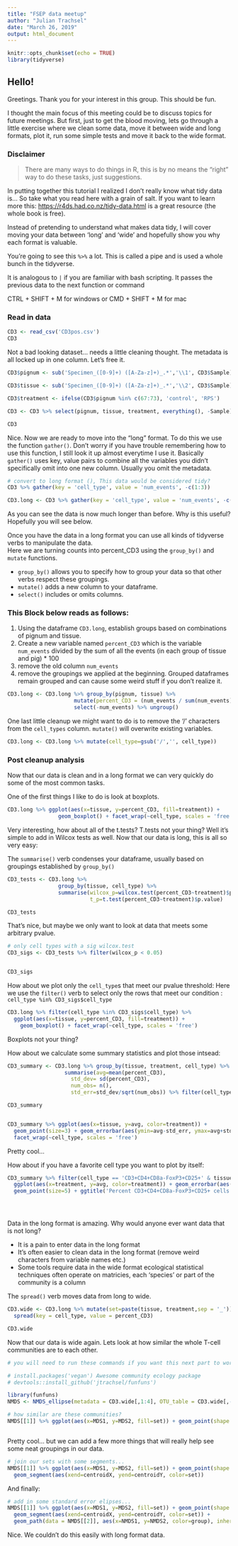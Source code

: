 ```yaml
---
title: "FSEP data meetup"
author: "Julian Trachsel"
date: "March 26, 2019"
output: html_document
---
```


```r
knitr::opts_chunk$set(echo = TRUE)
library(tidyverse)
```

## Hello!

Greetings.  Thank you for your interest in this group.  This should be fun. 

I thought the main focus of this meeting could be to discuss topics for future meetings.  But first, just to get the blood moving, 
lets go through a little exercise where we clean some data, move it between wide and long formats, plot it, run some simple tests and move it back to the wide format.

### Disclaimer 

> There are many ways to do things in R, this is by no means the "right" way to do these tasks, just suggestions.


In putting together this tutorial I realized I don't really know what tidy data is...
So take what you read here with a grain of salt.  If you want to learn more this: <https://r4ds.had.co.nz/tidy-data.html> is a great resource (the whole book is free).

Instead of pretending to understand what makes data tidy, I will cover moving your data between 'long' and 'wide' and hopefully show you why each format is valuable. 


You're going to see this ` %>% ` a lot.  This is called a pipe and is used a whole bunch in the tidyverse.  

It is analogous to `|` if you are familiar with bash scripting. It passes the previous data to the next function or command

CTRL + SHIFT + M for windows or CMD + SHIFT + M for mac


### Read in data

```r
CD3 <- read_csv('CD3pos.csv')
CD3
```

Not a bad looking dataset... needs a little cleaning thought.  The metadata is all locked up in one column.  Let's free it. 

```r
CD3$pignum <- sub('Specimen_([0-9]+) ([A-Za-z]+)_.*','\\1', CD3$Sample)  # some regular expressions to extract metadata from sample names

CD3$tissue <- sub('Specimen_([0-9]+) ([A-Za-z]+)_.*','\\2', CD3$Sample)

CD3$treatment <- ifelse(CD3$pignum %in% c(67:73), 'control', 'RPS')      # adding in treatment groups...

CD3 <- CD3 %>% select(pignum, tissue, treatment, everything(), -Sample)  # ordering the dataframe so metadata is first, also dropping "Sample" column

CD3
```

Nice.  Now we are ready to move into the "long" format.  To do this we use the function `gather()`.  Don't worry if you have trouble
remembering how to use this function, I still look it up almost everytime I use it.  Basically `gather()` uses key, value pairs to combine all the variables you didn't specifically omit into one new column.  Usually you omit the metadata.  

```r

# convert to long format (), This data would be considered tidy?
CD3 %>% gather(key = 'cell_type', value = 'num_events', -c(1:3))

CD3.long <- CD3 %>% gather(key = 'cell_type', value = 'num_events', -c(1:3))

```

As you can see the data is now much longer than before.  Why is this useful?  Hopefully you will see below.

Once you have the data in a long format you can use all kinds of tidyverse verbs to manipulate the data.  
Here we are turning counts into percent_CD3 using the `group_by()` and `mutate` functions.  
  
 * `group_by()` allows you to specify how to group your data so that other verbs respect these groupings.  
 * `mutate()` adds a new column to your dataframe.  
 * `select()` includes or omits columns.  

### This Block below reads as follows:  

1) Using the dataframe `CD3.long`, establish groups based on combinations of pignum and tissue. 
2) Create a new variable named `percent_CD3` which is the variable `num_events` divided by the sum of all the events (in each group of tissue and pig) * 100
3) remove the old column `num_events` 
4) remove the groupings we applied at the beginning.  Grouped dataframes remain grouped and can cause some weird stuff if you don't realize it.  

```r

CD3.long <- CD3.long %>% group_by(pignum, tissue) %>%
                     mutate(percent_CD3 = (num_events / sum(num_events)) * 100) %>%
                     select(-num_events) %>% ungroup()
```

One last little cleanup we might want to do is to remove the '/' characters from the `cell_types` column.  `mutate()` will overwrite existing variables.  


```r
CD3.long <- CD3.long %>% mutate(cell_type=gsub('/','', cell_type))

```
### Post cleanup analysis

Now that our data is clean and in a long format we can very quickly do some of the most common tasks.  

One of the first things I like to do is look at boxplots. 

```r
CD3.long %>% ggplot(aes(x=tissue, y=percent_CD3, fill=treatment)) +
                geom_boxplot() + facet_wrap(~cell_type, scales = 'free')
```



Very interesting, how about all of the t.tests? T.tests not your thing?  Well it's simple to add in Wilcox tests as well.
Now that our data is long, this is all so very easy:

The `summarise()` verb condenses your dataframe, usually based on groupings established by `group_by()`

```r

CD3_tests <- CD3.long %>% 
                group_by(tissue, cell_type) %>%
                summarise(wilcox_p=wilcox.test(percent_CD3~treatment)$p.value, 
                          t_p=t.test(percent_CD3~treatment)$p.value)

CD3_tests
```



That's nice, but maybe we only want to look at data that meets some arbitrary pvalue.  

```r


# only cell types with a sig wilcox.test
CD3_sigs <- CD3_tests %>% filter(wilcox_p < 0.05)


CD3_sigs


```

How about we plot only the `cell_type`s that meet our pvalue threshold: 
Here we use the `filter()` verb to select only the rows that meet our condition : `cell_type %in% CD3_sigs$cell_type`

```r

CD3.long %>% filter(cell_type %in% CD3_sigs$cell_type) %>%
  ggplot(aes(x=tissue, y=percent_CD3, fill=treatment)) +
    geom_boxplot() + facet_wrap(~cell_type, scales = 'free')


```


Boxplots not your thing?  
  
How about we calculate some summary statistics and plot those intsead: 



```r

CD3_summary <- CD3.long %>% group_by(tissue, treatment, cell_type) %>% 
                  summarise(avg=mean(percent_CD3), 
                    std_dev= sd(percent_CD3), 
                    num_obs= n(), 
                    std_err=std_dev/sqrt(num_obs)) %>% filter(cell_type %in% CD3_sigs$cell_type)

CD3_summary


CD3_summary %>% ggplot(aes(x=tissue, y=avg, color=treatment)) +
  geom_point(size=3) + geom_errorbar(aes(ymin=avg-std_err, ymax=avg+std_err), width=.2) + 
  facet_wrap(~cell_type, scales = 'free')


```


Pretty cool... 

How about if you have a favorite cell type you want to plot by itself:

```r

CD3_summary %>% filter(cell_type == 'CD3+CD4+CD8a-FoxP3+CD25+' & tissue == 'cec') %>% 
  ggplot(aes(x=treatment, y=avg, color=treatment)) + geom_errorbar(aes(ymin=avg-std_err, ymax= avg+std_err), width=0.2) +
  geom_point(size=5) + ggtitle('Percent CD3+CD4+CD8a-FoxP3+CD25+ cells') + ylab('Percent CD3+ cells')





```


Data in the long format is amazing.  Why would anyone ever want data that is not long?  

 * It is a pain to enter data in the long format
 * It's often easier to clean data in the long format (remove weird characters from variable names etc.)
 * Some tools require data in the wide format
     ecological statistical techniques often operate on matricies, each 'species' or part of the community is a column
  
The `spread()` verb moves data from long to wide.


```r

CD3.wide <- CD3.long %>% mutate(set=paste(tissue, treatment,sep = '_')) %>% 
  spread(key = cell_type, value = percent_CD3)

CD3.wide
```

Now that our data is wide again. Lets look at how similar the whole T-cell communities are to each other. 

```r
# you will need to run these commands if you want this next part to work: 

# install.packages('vegan') Awesome community ecology package
# devtools::install_github('jtrachsel/funfuns') 

library(funfuns)
NMDS <- NMDS_ellipse(metadata = CD3.wide[,1:4], OTU_table = CD3.wide[,-c(1:4)],grouping_set = 'set')

# how similar are these communities?
NMDS[[1]] %>% ggplot(aes(x=MDS1, y=MDS2, fill=set)) + geom_point(shape =21, size=2)



```

Pretty cool... but we can add a few more things that will really help see some neat groupings in our data.


```r

# join our sets with some segments...
NMDS[[1]] %>% ggplot(aes(x=MDS1, y=MDS2, fill=set)) + geom_point(shape =21, size=2) +
  geom_segment(aes(xend=centroidX, yend=centroidY, color=set))

```


And finally: 
```r
# add in some standard error elipses...
NMDS[[1]] %>% ggplot(aes(x=MDS1, y=MDS2, fill=set)) + geom_point(shape =21, size=2) +
  geom_segment(aes(xend=centroidX, yend=centroidY, color=set)) +
  geom_path(data = NMDS[[2]], aes(x=NMDS1, y=NMDS2, color=group), inherit.aes = FALSE)
```

Nice.  We couldn't do this easily with long format data.
